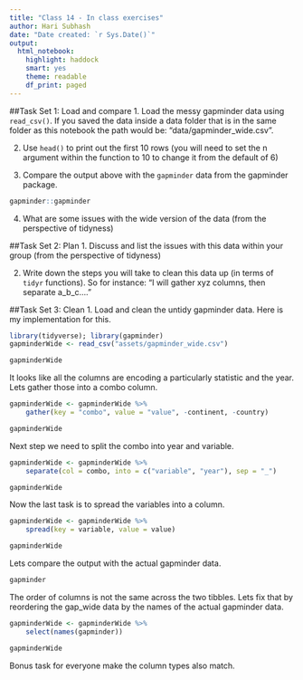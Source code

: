 ```yaml
---
title: "Class 14 - In class exercises"
author: Hari Subhash
date: "Date created: `r Sys.Date()`"
output:
  html_notebook:
    highlight: haddock
    smart: yes
    theme: readable
    df_print: paged
---
```


##Task Set 1: Load and compare
1. Load the messy gapminder data using `read_csv()`. If you saved the data inside a data folder that is in the same folder as this notebook the path would be: "data/gapminder_wide.csv".

2. Use `head()` to print out the first 10 rows (you will need to set the n argument within the function to 10 to change it from the default of 6)

3. Compare the output above with the `gapminder` data from the gapminder package.
```r
gapminder::gapminder
```

4. What are some issues with the wide version of the data (from the perspective of tidyness)


##Task Set 2: Plan
1. Discuss and list the issues with this data within your group (from the perspective of tidyness)

2. Write down the steps you will take to clean this data up (in terms of `tidyr` functions). So for instance: "I will gather xyz columns, then separate a_b_c...."

##Task Set 3: Clean
1. Load and clean the untidy gapminder data.
Here is my implementation for this.
```r
library(tidyverse); library(gapminder)
gapminderWide <- read_csv("assets/gapminder_wide.csv")

gapminderWide
```

It looks like all the columns are encoding a particularly statistic and the year. Lets gather those into a combo column.
```r
gapminderWide <- gapminderWide %>% 
    gather(key = "combo", value = "value", -continent, -country)

gapminderWide
```

Next step we need to split the combo into year and variable.
```r
gapminderWide <- gapminderWide %>% 
    separate(col = combo, into = c("variable", "year"), sep = "_")

gapminderWide
```

Now the last task is to spread the variables into a column.
```r
gapminderWide <- gapminderWide %>% 
    spread(key = variable, value = value)

gapminderWide
```

Lets compare the output with the actual gapminder data.
```r
gapminder
```

The order of columns is not the same across the two tibbles. Lets fix that by reordering the gap_wide data by the names of the actual gapminder data.

```r
gapminderWide <- gapminderWide %>% 
    select(names(gapminder))

gapminderWide
```

Bonus task for everyone make the column types also match.
